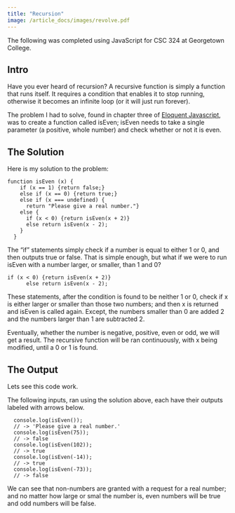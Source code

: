 ```yaml
---
title: "Recursion"
image: /article_docs/images/revolve.pdf
---
```

The following was completed using JavaScript for CSC 324 at Georgetown College.

## Intro
Have you ever heard of recursion? A recursive function is simply a function that runs itself. It requires a condition that enables it to stop running, otherwise it becomes an infinite loop (or it will just run forever).

The problem I had to solve, found in chapter three of [Eloquent Javascript](https://eloquentjavascript.net), was to create a function called isEven; isEven needs to take a single parameter (a positive, whole number) and check whether or not it is even.

## The Solution
Here is my solution to the problem:
```
function isEven (x) {
    if (x == 1) {return false;} 
    else if (x == 0) {return true;}
    else if (x === undefined) {
      return "Please give a real number."}
    else {
      if (x < 0) {return isEven(x + 2)}
      else return isEven(x - 2);
    }
  }
```
The "if" statements simply check if a number is equal to either 1 or 0, and then outputs true or false. That is simple enough, but what if we were to run isEven with a number larger, or smaller, than 1 and 0?
```
if (x < 0) {return isEven(x + 2)}
      else return isEven(x - 2);
```
These statements, after the condition is found to be neither 1 or 0, check if x is either larger or smaller than those two numbers; and then x is returned and isEven is called again. Except, the numbers smaller than 0 are added 2 and the numbers larger than 1 are subtracted 2. 

Eventually, whether the number is negative, positive, even or odd, we will get a result. The recursive function will be ran continuously, with x being modified, until a 0 or 1 is found.

## The Output
Lets see this code work.

The following inputs, ran using the solution above, each have their outputs labeled with arrows below.

```
  console.log(isEven());
  // -> 'Please give a real number.'
  console.log(isEven(75));
  // -> false
  console.log(isEven(102));
  // -> true
  console.log(isEven(-14));
  // -> true
  console.log(isEven(-73));
  // -> false
```

We can see that non-numbers are granted with a request for a real number; and no matter how large or smal the number is, even numbers will be true and odd numbers will be false.